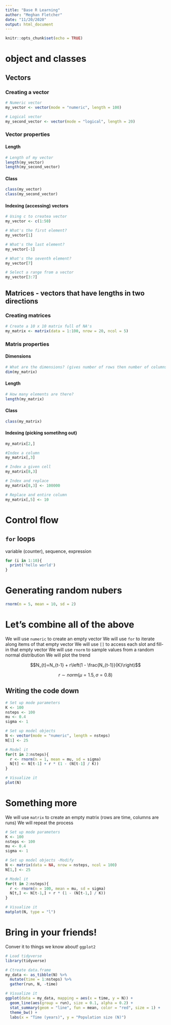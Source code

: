 ```yaml
---
title: "Base R Learning"
author: "Meghan Fletcher"
date: "11/20/2020"
output: html_document
---
```


```r
knitr::opts_chunk$set(echo = TRUE)
```

# object and classes

## Vectors

### Creating a vector

```r
# Numeric vector
my_vector <- vector(mode = "numeric", length = 100)

# Logical vector
my_second_vector <- vector(mode = "logical", length = 20)
```

### Vector properties

#### Length

```r
# Length of my vector
length(my_vector)
length(my_second_vector)
```

#### Class

```r
class(my_vector)
class(my_second_vector)
```

#### Indexing (accessing) vectors

```r
# Using c to createa vector
my_vector <- c(1:50)

# What's the first element?
my_vector[1]

# What's the last element?
my_vector[-1]

# What's the seventh element?
my_vector[7]

# Select a range from a vector
my_vector[3:7]
```

## Matrices - vectors that have lengths in two directions

### Creating matrices

```r
# Create a 10 x 10 matrix full of NA's
my_matrix <- matrix(data = 1:100, nrow = 20, ncol = 5)
```

### Matris properties

#### Dimensions

```r
# What are the dimensions? (gives number of rows then number of columns)
dim(my_matrix)
```

#### Length

```r
# How many elements are there?
length(my_matrix)
```

#### Class

```r
class(my_matrix)
```

#### Indexing (picking sometihng out)

```r
my_matrix[2,]

#Index a column
my_matrix[,3]

# Index a given cell
my_matrix[8,3]

# Index and replace
my_matrix[8,3] <- 100000

# Replace and entire column
my_matrix[,5] <- 10

```

# Control flow

## `for` loops

variable (counter), sequence, expression

```r
for (i in 1:10){
  print('hello world')
}
```

# Generating random nubers

```r
rnorm(n = 5, mean = 10, sd = 2)
```


# Let's combine all of the above

We will use `numeric` to create an empty vector
We will use `for` to iterate along items of that empty vector
We will use `[]` to access each slot and fill-in that empty vector
We will use `rnorm` to sample values from a random normal distribution
We will plot the trend

$$N_{t}=N_{t-1} + r\left(1 - \frac{N_{t-1}}{K}\right)$$

$$
r \sim norm(\mu = 1.5, \sigma = 0.8)
$$

## Writing the code down

```r
# Set up mode parameters
K <- 100
nsteps <- 100
mu <- 0.4
sigma <- 1

# Set up model objects
N <- vector(mode = "numeric", length = nsteps)
N[1] <- 25

# Model it
for(t in 2:nsteps){
  r <- rnorm(n = 1, mean = mu, sd = sigma)
  N[t] <- N[t-1] + r * (1 - (N[t-1] / K))
}

# Visualize it
plot(N)

```



# Something more
We will use `matrix` to create an empty matrix (rows are time, columns are runs)
We will repeat the process

```r
# Set up mode parameters
K <- 100
nsteps <- 100
mu <- 0.4
sigma <- 1

# Set up model objects -Modify
N <- matrix(data = NA, nrow = nsteps, ncol = 100)
N[1,] <- 25

# Model it
for(t in 2:nsteps){
  r <- rnorm(n = 100, mean = mu, sd = sigma)
  N[t,] <- N[t-1,] + r * (1 - (N[t-1,] / K))
}

# Visualize it
matplot(N, type = "l")
```

# Bring in your friends!

Conver it to things we know about! `ggplot2`

```r
# Load tidyverse
library(tidyverse)

# Ctreate data.frame
my_data <- as_tibble(N) %>% 
  mutate(time = 1:nsteps) %>% 
  gather(run, N, -time)

# Visualize it
ggplot(data = my_data, mapping = aes(x = time, y = N)) +
  geom_line(aes(group = run), size = 0.1, alpha = 0.2) +
  stat_summary(geom = "line", fun = mean, color = "red", size = 1) +
  theme_bw() +
  labs(x = "Time (years)", y = "Population size (N)")
```





































